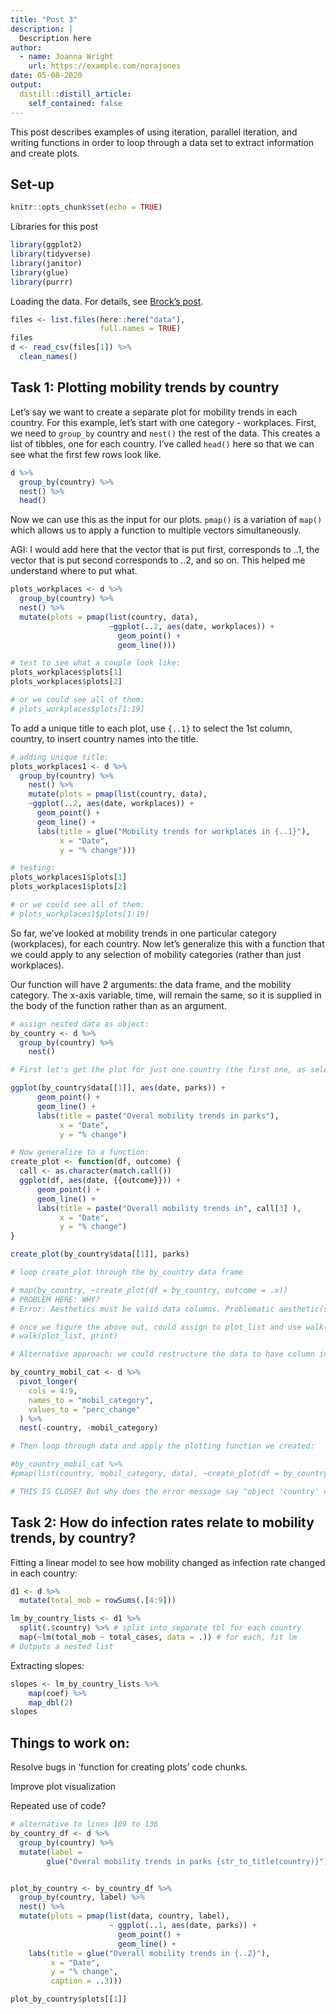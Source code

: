 ```yaml
---
title: "Post 3"
description: |
  Description here
author:
  - name: Joanna Wright
    url: https://example.com/norajones
date: 05-08-2020
output:
  distill::distill_article:
    self_contained: false
---
```


This post describes examples of using iteration, parallel iteration, and writing functions in order to loop through a data set to extract information and create plots.

## Set-up

```r
knitr::opts_chunk$set(echo = TRUE)

```

<aside>
Libraries for this post
</aside>
```r
library(ggplot2)
library(tidyverse)
library(janitor)
library(glue)
library(purrr)
```


Loading the data. For details, see [Brock's post](link here).

```r

files <- list.files(here::here("data"),
                    full.names = TRUE)
files
d <- read_csv(files[1]) %>%
  clean_names()

```

## Task 1: Plotting mobility trends by country 

Let's say we want to create a separate plot for mobility trends in each country. For this example, let's start with one category - workplaces. First, we need to `group_by` country and `nest()` the rest of the data. This creates a list of tibbles, one for each country. I've called `head()` here so that we can see what the first few rows look like. 

```r
d %>%
  group_by(country) %>% 
  nest() %>%
  head()
```

Now we can use this as the input for our plots. `pmap()` is a variation of `map()` which allows us to apply a function to multiple vectors simultaneously. 

AGI: I would add here that the vector that is put first, corresponds to ..1, the vector that is put second corresponds to ..2, and so on. This helped me understand where to put what. 

```r

plots_workplaces <- d %>%
  group_by(country) %>% 
  nest() %>% 
  mutate(plots = pmap(list(country, data),  
                      ~ggplot(..2, aes(date, workplaces)) +
                        geom_point() + 
                        geom_line()))

# test to see what a couple look like:
plots_workplaces$plots[1]
plots_workplaces$plots[2]

# or we could see all of them: 
# plots_workplaces$plots[1:19]
```

To add a unique title to each plot, use `{..1}` to select the 1st column, country, to insert country names into the title. 

```r

# adding unique title: 
plots_workplaces1 <- d %>%
  group_by(country) %>% 
    nest() %>%
    mutate(plots = pmap(list(country, data),
    ~ggplot(..2, aes(date, workplaces)) +
      geom_point() + 
      geom_line() + 
      labs(title = glue("Mobility trends for workplaces in {..1}"),
           x = "Date", 
           y = "% change")))

# testing: 
plots_workplaces1$plots[1]
plots_workplaces1$plots[2]

# or we could see all of them: 
# plots_workplaces1$plots[1:19]
```

So far, we've looked at mobility trends in one particular category (workplaces), for each country. 
Now let's generalize this with a function that we could apply to any selection of mobility categories (rather than just workplaces). 

Our function will have 2 arguments: the data frame, and the mobility category. The x-axis variable, time, will remain the same, so it is supplied in the body of the function rather than as an argument. 

```r

# assign nested data as object: 
by_country <- d %>%
  group_by(country) %>% 
    nest()

# First let's get the plot for just one country (the first one, as selected using by_country$data[[1]]), and one category, parks. 

ggplot(by_country$data[[1]], aes(date, parks)) +
      geom_point() + 
      geom_line() + 
      labs(title = paste("Overal mobility trends in parks"),
           x = "Date", 
           y = "% change")

# Now generalize to a function: 
create_plot <- function(df, outcome) {
  call <- as.character(match.call())
  ggplot(df, aes(date, {{outcome}})) +
      geom_point() + 
      geom_line() + 
      labs(title = paste("Overall mobility trends in", call[3] ), 
           x = "Date", 
           y = "% change")
}

create_plot(by_country$data[[1]], parks)

# loop create_plot through the by_country data frame

# map(by_country, ~create_plot(df = by_country, outcome = .x))
# PROBLEM HERE: WHY? 
# Error: Aesthetics must be valid data columns. Problematic aesthetic(s): x = date. Did you mistype the name of a data column or forget to add after_stat()?

# once we figure the above out, could assign to plot_list and use walk() to print all plots:  
# walk(plot_list, print)

```

```r

# Alternative approach: we could restructure the data to have column indicating categories, then nest by country AND category: 

by_country_mobil_cat <- d %>%
  pivot_longer(
    cols = 4:9,
    names_to = "mobil_category",
    values_to = "perc_change"
  ) %>%
  nest(-country, -mobil_category)

# Then loop through data and apply the plotting function we created: 

#by_country_mobil_cat %>%
#pmap(list(country, mobil_category, data), ~create_plot(df = by_country_mobil_cat, outcome = .x))

# THIS IS CLOSE? But why does the error message say "object 'country' not found"?? 

```


## Task 2: How do infection rates relate to mobility trends, by country?

Fitting a linear model to see how mobility changed as infection rate changed in each country: 

```r

d1 <- d %>%
  mutate(total_mob = rowSums(.[4:9]))

lm_by_country_lists <- d1 %>% 
  split(.$country) %>% # split into separate tbl for each country
  map(~lm(total_mob ~ total_cases, data = .)) # for each, fit lm
# Outputs a nested list

```

Extracting slopes: 

```r
slopes <- lm_by_country_lists %>%
    map(coef) %>%
    map_dbl(2)
slopes
```

## Things to work on:

Resolve bugs in 'function for creating plots' code chunks.

Improve plot visualization 

Repeated use of code? 

```r
# alternative to lines 109 to 136
by_country_df <- d %>%
  group_by(country) %>%
  mutate(label =
        glue("Overal mobility trends in parks {str_to_title(country)}"))


plot_by_country <- by_country_df %>%
  group_by(country, label) %>%
  nest() %>%
  mutate(plots = pmap(list(data, country, label),
                      ~ ggplot(..1, aes(date, parks)) +
                        geom_point() + 
                        geom_line() + 
    labs(title = glue("Overall mobility trends in {..2}"), 
         x = "Date",
         y = "% change",
         caption = ..3)))

plot_by_country$plots[[1]]
```


